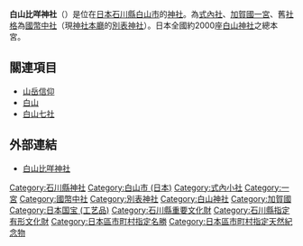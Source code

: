{{cooricon|36|26|5.6|N|136|38|10.32|E|10000}}
{{日本神社
| name = 白山比咩神社
| img = File:Honden shirayama hime shrine ishikawa.jpg
| img_capt = 白山比咩神社拜殿
| image_width = 250px
| nihongo = 白山比咩神社
| hiragana = しらやまひめじんじゃ
| romaji = Shirayama Hime Jinja
| location = [[石川縣|石川縣]][[白山市_(日本)|白山市]]三宮町ニ105-1（本宮）<br />白山市白峰白山嶺上（奧宮）
| god = [[菊理媛命|菊理媛尊]]<br />[[伊奘諾尊|伊弉諾尊]]<br />[[伊奘冉尊|伊弉冉尊]]
| type = [[式內社|式內社]]（小）・[[加賀國|加賀國]][[一宮|一宮]]・[[國幣中社|國幣中社]]・[[別表神社|別表神社]]
| struct = [[流造|流造]]
| open_year = 傳[[崇神天皇|崇神天皇]]7年（前91年）
| cere_date = 5月6日
|}}

'''白山比咩神社'''（{{lang-ja|しらやまひめじんじゃ}}）是位在[[日本|日本]][[石川縣|石川縣]][[白山市_(日本)|白山市]]的[[神社|神社]]。為[[式內社|式內社]]、[[加賀國|加賀國]][[一宮|一宮]]、舊[[社格|社格]]為[[國幣中社|國幣中社]]（現[[神社本廳|神社本廳]]的[[別表神社|別表神社]]）。日本全國約2000座[[白山神社|白山神社]]之總本宮。

== 關連項目 ==
*[[山岳信仰|山岳信仰]]
*[[白山_(日本)|白山]]
*[[白山七社|白山七社]]

== 外部連結 ==
{{Commonscat|Shirayamahime-jinja}}
* [http://www.shirayama.or.jp/ 白山比咩神社] {{Wayback|url=http://www.shirayama.or.jp/ |date=20210127034909 }}

{{Religion-buil-stub}}
{{一宮}}
{{近代社格制度}}

[[Category:石川縣神社|Category:石川縣神社]]
[[Category:白山市_(日本)|Category:白山市 (日本)]]
[[Category:式內小社|Category:式內小社]]
[[Category:一宮|Category:一宮]]
[[Category:國幣中社|Category:國幣中社]]
[[Category:別表神社|Category:別表神社]]
[[Category:白山神社|Category:白山神社]]
[[Category:加賀國|Category:加賀國]]
[[Category:日本国宝_(工艺品)|Category:日本国宝 (工艺品)]]
[[Category:石川縣重要文化財|Category:石川縣重要文化財]]
[[Category:石川縣指定有形文化財|Category:石川縣指定有形文化財]]
[[Category:日本區市町村指定名勝|Category:日本區市町村指定名勝]]
[[Category:日本區市町村指定天然紀念物|Category:日本區市町村指定天然紀念物]]
